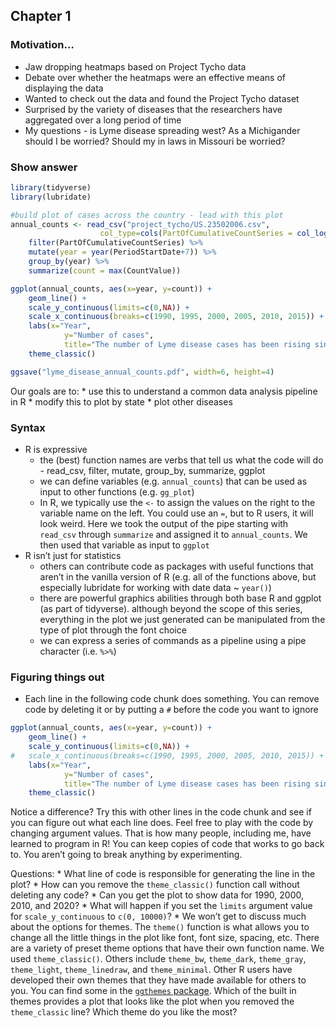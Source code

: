 
## Chapter 1

### Motivation...
* Jaw dropping heatmaps based on Project Tycho data
* Debate over whether the heatmaps were an effective means of displaying the data
* Wanted to check out the data and found the Project Tycho dataset
* Surprised by the variety of diseases that the researchers have aggregated over a long period of time
* My questions - is Lyme disease spreading west? As a Michigander should I be worried? Should my in laws in Missouri be worried?


### Show answer

```R
library(tidyverse)
library(lubridate)

#build plot of cases across the country - lead with this plot
annual_counts <- read_csv("project_tycho/US.23502006.csv",
					col_type=cols(PartOfCumulativeCountSeries = col_logical())) %>%
	filter(PartOfCumulativeCountSeries) %>%
	mutate(year = year(PeriodStartDate+7)) %>%
	group_by(year) %>%
	summarize(count = max(CountValue))

ggplot(annual_counts, aes(x=year, y=count)) +
	geom_line() +
	scale_y_continuous(limits=c(0,NA)) +
	scale_x_continuous(breaks=c(1990, 1995, 2000, 2005, 2010, 2015)) +
	labs(x="Year",
			y="Number of cases",
			title="The number of Lyme disease cases has been rising since 1990") +
	theme_classic()

ggsave("lyme_disease_annual_counts.pdf", width=6, height=4)
```

Our goals are to:
* use this to understand a common data analysis pipeline in R
* modify this to plot by state
* plot other diseases



### Syntax

* R is expressive
  - the (best) function names are verbs that tell us what the code will do - read_csv, filter, mutate, group_by, summarize, ggplot
  - we can define variables (e.g. `annual_counts`) that can be used as input to other functions (e.g. `gg_plot`)
  - In R, we typically use the `<-` to assign the values on the right to the variable name on the left. You could use an `=`, but to R users, it will look weird. Here we took the output of the pipe starting with `read_csv` through `summarize` and assigned it to `annual_counts`. We then used that variable as input to `ggplot`
* R isn't just for statistics
	- others can contribute code as packages with useful functions that aren't in the vanilla version of R (e.g. all of the functions above, but especially lubridate for working with date data ~ `year()`)
	- there are powerful graphics abilities through both base R and ggplot (as part of tidyverse). although beyond the scope of this series, everything in the plot we just generated can be manipulated from the type of plot through the font choice
	- we can express a series of commands as a pipeline using a pipe character (i.e. `%>%`)


### Figuring things out
* Each line in the following code chunk does something. You can remove code by deleting it or by putting a `#` before the code you want to ignore

```r
ggplot(annual_counts, aes(x=year, y=count)) +
	geom_line() +
	scale_y_continuous(limits=c(0,NA)) +
#	scale_x_continuous(breaks=c(1990, 1995, 2000, 2005, 2010, 2015)) +
	labs(x="Year",
			y="Number of cases",
			title="The number of Lyme disease cases has been rising since 1990") +
	theme_classic()
```

Notice a difference? Try this with other lines in the code chunk and see if you can figure out what each line does. Feel free to play with the code by changing argument values. That is how many people, including me, have learned to program in R! You can keep copies of code that works to go back to. You aren't going to break anything by experimenting.


Questions:
* What line of code is responsible for generating the line in the plot?
* How can you remove the `theme_classic()` function call without deleting any code?
* Can you get the plot to show data for 1990, 2000, 2010, and 2020?
* What will happen if you set the `limits` argument value for `scale_y_continuous` to `c(0, 10000)`?
* We won't get to discuss much about the options for themes. The `theme()` function is what allows you to change all the little things in the plot like font, font size, spacing, etc. There are a variety of preset theme options that have their own function name. We used `theme_classic()`. Others include `theme_bw`, `theme_dark`, `theme_gray`, `theme_light`, `theme_linedraw`, and `theme_minimal`. Other R users have developed their own themes that they have made available for others to you. You can find some in the [`ggthemes` package](https://jrnold.github.io/ggthemes/index.html). Which of the built in themes provides a plot that looks like the plot when you removed the `theme_classic` line? Which theme do you like the most?
